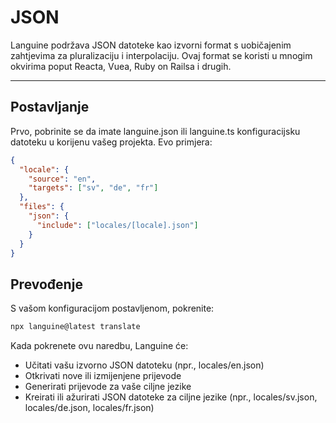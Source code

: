 # JSON

Languine podržava JSON datoteke kao izvorni format s uobičajenim zahtjevima za pluralizaciju i interpolaciju. Ovaj format se koristi u mnogim okvirima poput Reacta, Vuea, Ruby on Railsa i drugih.


---


## Postavljanje

Prvo, pobrinite se da imate languine.json ili languine.ts konfiguracijsku datoteku u korijenu vašeg projekta. Evo primjera:

```json
{
  "locale": {
    "source": "en",
    "targets": ["sv", "de", "fr"]
  },
  "files": {
    "json": {
      "include": ["locales/[locale].json"]
    }
  }
}

```

## Prevođenje

S vašom konfiguracijom postavljenom, pokrenite:

```bash
npx languine@latest translate
```

Kada pokrenete ovu naredbu, Languine će:

- Učitati vašu izvorno JSON datoteku (npr., locales/en.json)
- Otkrivati nove ili izmijenjene prijevode
- Generirati prijevode za vaše ciljne jezike
- Kreirati ili ažurirati JSON datoteke za ciljne jezike (npr., locales/sv.json, locales/de.json, locales/fr.json)
